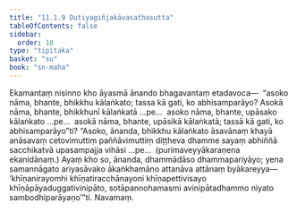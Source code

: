 ```yaml
---
title: "11.1.9 Dutiyagiñjakāvasathasutta"
tableOfContents: false
sidebar:
  order: 10
type: "tipitaka"
basket: "su"
book: "sn-maha"
---
```



<DynamicBreadcrumb />

<Division number="1005" book="sn-maha" bookNo="14" page="312">

<Paragraph number="1852" book="sn-maha">
Ekamantaṃ nisinno kho āyasmā ānando bhagavantaṃ etadavoca—  “asoko nāma, bhante, bhikkhu kālaṅkato; tassa kā gati, ko abhisamparāyo? Asokā nāma, bhante, bhikkhunī kālaṅkatā …pe…  asoko nāma, bhante, upāsako kālaṅkato …pe…  asokā nāma, bhante, upāsikā kālaṅkatā; tassā kā gati, ko abhisamparāyo”ti?
</Paragraph>

<Paragraph number="1853" book="sn-maha">
“Asoko, ānanda, bhikkhu kālaṅkato āsavānaṃ khayā anāsavaṃ cetovimuttiṃ paññāvimuttiṃ diṭṭheva dhamme sayaṃ abhiññā sacchikatvā upasampajja vihāsi …pe…  (purimaveyyākaraṇena ekanidānaṃ.)
</Paragraph>

<Paragraph number="1854" book="sn-maha">
Ayaṃ kho so, ānanda, dhammādāso dhammapariyāyo; yena samannāgato ariyasāvako ākaṅkhamāno attanāva attānaṃ byākareyya—  ‘khīṇanirayomhi khīṇatiracchānayoni khīṇapettivisayo khīṇāpāyaduggativinipāto, sotāpannohamasmi avinipātadhammo niyato sambodhiparāyaṇo’”ti.

</Paragraph>
</Division>

<Paragraph number="1855" type="center" book="sn-maha">
Navamaṃ.
</Paragraph>